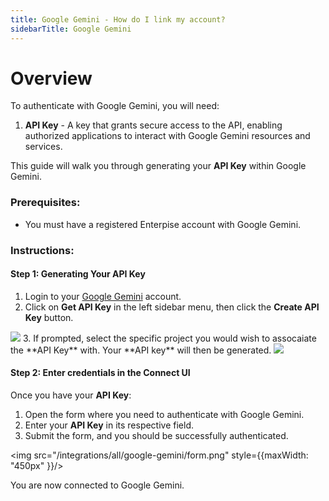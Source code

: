 ```yaml
---
title: Google Gemini - How do I link my account?
sidebarTitle: Google Gemini
---
```



# Overview

To authenticate with Google Gemini, you will need:
1. **API Key** - A key that grants secure access to the API, enabling authorized applications to interact with Google Gemini resources and services.

This guide will walk you through generating your **API Key** within Google Gemini.

### Prerequisites:

- You must have a registered Enterpise account with Google Gemini.

### Instructions:

#### Step 1: Generating Your API Key
1. Login to your [Google Gemini](https://aistudio.google.com/) account.
2. Click on **Get API Key** in the left sidebar menu, then click the **Create API Key** button.
<img src="/integrations/all/google-gemini/api_key.png" />
3. If prompted, select the specific project you would wish to assocaiate the **API Key** with. Your **API key** will then be generated.
<img src="/integrations/all/google-gemini/generated_key.png" />

#### Step 2: Enter credentials in the Connect UI

Once you have your **API Key**:
1. Open the form where you need to authenticate with Google Gemini.
2. Enter your **API Key** in its respective field.
3. Submit the form, and you should be successfully authenticated.


<img src="/integrations/all/google-gemini/form.png" style={{maxWidth: "450px" }}/>

You are now connected to Google Gemini.
